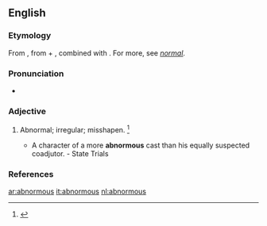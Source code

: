 ==English==

===Etymology===
From {{etyl|la|en}} {{term|abnormis|lang=la}}, from {{term/t|la|ab-}} + {{term|norma||rule|lang=la}}, combined with {{term|-ous||lang=en}}. For more, see ''[[normal]]''.

===Pronunciation===
* {{a|US}} {{IPA|/ˈæbˌnɔɹ.məs/|/əbˈnɔɹ.məs/}}

===Adjective===
{{en-adj}}

# {{context|archaic|lang=en}} Abnormal; irregular; misshapen. {{defdate|First attested in the mid 18<sup>th</sup> century.}}<ref name=SOED>{{R:SOED5|page=6}}</ref>
#* A character of a more '''abnormous''' cast than his equally suspected coadjutor. - State Trials

===References===
<references/>

[[ar:abnormous]]
[[it:abnormous]]
[[nl:abnormous]]